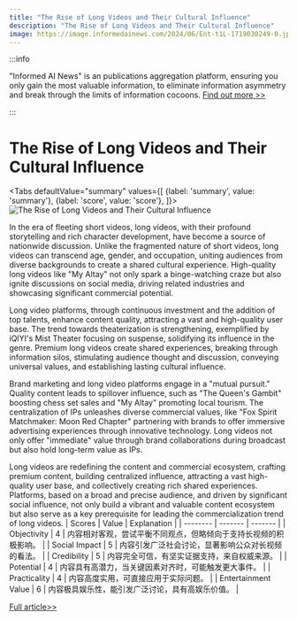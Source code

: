 ```yaml
---
title: "The Rise of Long Videos and Their Cultural Influence"
description: "The Rise of Long Videos and Their Cultural Influence"
image: https://image.informedainews.com/2024/06/Ent-t1L-1719030249-0.jpg
---
```



:::info

"Informed AI News" is an publications aggregation platform, ensuring you only gain the most valuable information, to eliminate information asymmetry and break through the limits of information cocoons.  [Find out more >>](/)

:::

# The Rise of Long Videos and Their Cultural Influence


<Tabs
	defaultValue="summary"
	values={[
	{label: 'summary', value: 'summary'},
	{label: 'score', value: 'score'},
]}>
<TabItem value="summary">
<img
  src="https://image.informedainews.com/2024/06/Ent-t1L-1719030249-0.jpg"
  alt="The Rise of Long Videos and Their Cultural Influence"
/>



In the era of fleeting short videos, long videos, with their profound storytelling and rich character development, have become a source of nationwide discussion. Unlike the fragmented nature of short videos, long videos can transcend age, gender, and occupation, uniting audiences from diverse backgrounds to create a shared cultural experience. High-quality long videos like "My Altay" not only spark a binge-watching craze but also ignite discussions on social media, driving related industries and showcasing significant commercial potential.

Long video platforms, through continuous investment and the addition of top talents, enhance content quality, attracting a vast and high-quality user base. The trend towards theaterization is strengthening, exemplified by iQIYI's Mist Theater focusing on suspense, solidifying its influence in the genre. Premium long videos create shared experiences, breaking through information silos, stimulating audience thought and discussion, conveying universal values, and establishing lasting cultural influence.

Brand marketing and long video platforms engage in a "mutual pursuit." Quality content leads to spillover influence, such as "The Queen's Gambit" boosting chess set sales and "My Altay" promoting local tourism. The centralization of IPs unleashes diverse commercial values, like "Fox Spirit Matchmaker: Moon Red Chapter" partnering with brands to offer immersive advertising experiences through innovative technology. Long videos not only offer "immediate" value through brand collaborations during broadcast but also hold long-term value as IPs.

Long videos are redefining the content and commercial ecosystem, crafting premium content, building centralized influence, attracting a vast high-quality user base, and collectively creating rich shared experiences. Platforms, based on a broad and precise audience, and driven by significant social influence, not only build a vibrant and valuable content ecosystem but also serve as a key prerequisite for leading the commercialization trend of long videos.
</TabItem>
<TabItem value="score">
	| Scores     | Value   | Explanation |
	| -------- | ------- | ------- |
	| Objectivity  | 4    | 内容相对客观，尝试平衡不同观点，但略倾向于支持长视频的积极影响。    |
	| Social Impact | 5     | 内容引发广泛社会讨论，显著影响公众对长视频的看法。    |
	| Credibility    | 5    | 内容完全可信，有坚实证据支持，来自权威来源。    |
	| Potential    | 4    | 内容具有高潜力，当关键因素对齐时，可能触发更大事件。    |
	| Practicality    | 4    | 内容高度实用，可直接应用于实际问题。    |
	| Entertainment Value    | 6    | 内容极具娱乐性，能引发广泛讨论，具有高娱乐价值。    |
</TabItem>
</Tabs>

[Full article>>](https://www.woshipm.com/marketing/6072408.html)
